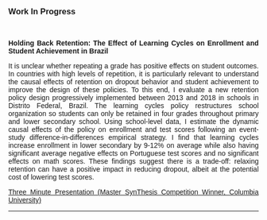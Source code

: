 

### Work In Progress 
<br>
<!--
<img src="project_1_banner.png" style="height: 100%; width: 100%; object-fit: contain" onclick="window.open('https://arxiv.org/abs/2210.07278', 'blank');"/> 

-->
<body style="font-family: 'Calibri', sans-serif;text-align:justify">

<strong>Holding Back Retention: The Effect of Learning Cycles on Enrollment and Student Achievement in Brazil</strong>

It is unclear whether repeating a grade has positive effects on student outcomes. In countries with high levels of repetition, it is particularly relevant to understand the causal effects of retention on dropout behavior and student achievement to improve the design of these policies. To this end, I evaluate a new retention policy design progressively implemented between 2013 and 2018 in schools in Distrito Federal, Brazil. The learning cycles policy restructures school organization so students can only be retained in four grades throughout primary and lower secondary school. Using school-level data, I estimate the dynamic causal effects of the policy on enrollment and test scores following an event-study difference-in-differences empirical strategy. I find that learning cycles increase enrollment in lower secondary by 9-12\% on average while also having significant average negative effects on Portuguese test scores and no significant effects on math scores. These findings suggest there is a trade-off: relaxing retention can have a positive impact in reducing dropout, albeit at the potential cost of lowering test scores. 

</body>

<a href="https://www.youtube.com/watch?v=YCkabsRkzeA&list=PLkULRX51Q4q_9ZphSM5Jo560Vj0VQKAv5&index=1&pp=iAQB"> Three Minute Presentation (Master SynThesis Competition Winner, Columbia University)</a> 

----


